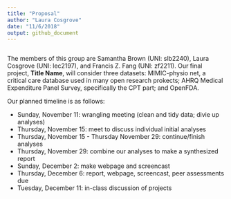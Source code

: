 ```yaml
---
title: "Proposal"
author: "Laura Cosgrove"
date: "11/6/2018"
output: github_document
---
```


```r
```

The members of this group are Samantha Brown (UNI: slb2240), Laura Cosgrove (UNI: lec2197), and Francis Z. Fang (UNI: zf2211). Our final project, **Title Name**, will consider three datasets: MIMIC-physio net, a critical care database used in many open research prokects; AHRQ Medical Expenditure Panel Survey, specifically the CPT part; and OpenFDA. 

Our planned timeline is as follows:

*  Sunday, November 11: wrangling meeting (clean and tidy data; divie up analyses)
*  Thursday, November 15: meet to discuss individual initial analyses
*  Thursday, November 15 - Thursday November 29: continue/finish analyses
*  Thursday, November 29: combine our analyses to make a synthesized report
*  Sunday, December 2: make webpage and screencast
*  Thursday, December 6: report, webpage, screencast, peer assessments due
*  Tuesday, December 11: in-class discussion of projects
